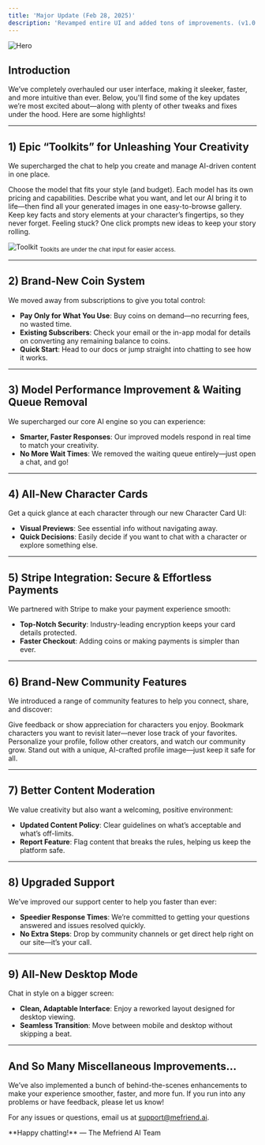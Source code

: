 ```yaml
---
title: 'Major Update (Feb 28, 2025)'
description: 'Revamped entire UI and added tons of improvements. (v1.0.0)'
---
```


<img
  className="block"
  src="/images/changelog/2025_02_08/thumbnail.png"
  alt="Hero"
/>

## Introduction

We’ve completely overhauled our user interface, making it sleeker, faster, and more intuitive than ever. Below, you'll find some of the key updates we’re most excited about—along with plenty of other tweaks and fixes under the hood.  Here are some highlights!

---

## 1) Epic “Toolkits” for Unleashing Your Creativity

We supercharged the chat to help you create and manage AI-driven content in one place.

<CardGroup>
  <Card title="AI Model Selection" icon="robot">
    Choose the model that fits your style (and budget). Each model has its own pricing and capabilities.
  </Card>

  <Card title="Instant Image Generation & Gallery" icon="image">
    Describe what you want, and let our AI bring it to life—then find all your generated images in one easy-to-browse gallery.
  </Card>

  <Card title="Advanced Memory" icon="lightbulb">
    Keep key facts and story elements at your character’s fingertips, so they never forget.
  </Card>

  <Card title="Story+ (Storyflow)" icon="wand-magic-sparkles">
    Feeling stuck? One click prompts new ideas to keep your story rolling.
  </Card>
</CardGroup>

<img
  className="block"
  src="/images/changelog/2025_02_08/toolkit.png"
  alt="Toolkit"
/>
<sub>Tookits are under the chat input for easier access.</sub>	


---

## 2) Brand-New Coin System

We moved away from subscriptions to give you total control:

- **Pay Only for What You Use**: Buy coins on demand—no recurring fees, no wasted time.  
- **Existing Subscribers**: Check your email or the in-app modal for details on converting any remaining balance to coins.  
- **Quick Start**: Head to our docs or jump straight into chatting to see how it works.

---

## 3) Model Performance Improvement & Waiting Queue Removal

We supercharged our core AI engine so you can experience:

- **Smarter, Faster Responses**: Our improved models respond in real time to match your creativity.  
- **No More Wait Times**: We removed the waiting queue entirely—just open a chat, and go!

---

## 4) All-New Character Cards

Get a quick glance at each character through our new Character Card UI:

- **Visual Previews**: See essential info without navigating away.  
- **Quick Decisions**: Easily decide if you want to chat with a character or explore something else.

---

## 5) Stripe Integration: Secure & Effortless Payments

We partnered with Stripe to make your payment experience smooth:

- **Top-Notch Security**: Industry-leading encryption keeps your card details protected.  
- **Faster Checkout**: Adding coins or making payments is simpler than ever.

---

## 6) Brand-New Community Features

We introduced a range of community features to help you connect, share, and discover:

<AccordionGroup>
  <Accordion icon="comment" title="Comments & Likes">
    Give feedback or show appreciation for characters you enjoy.
  </Accordion>

  <Accordion icon="bookmark" title="Saves">
    Bookmark characters you want to revisit later—never lose track of your favorites.
  </Accordion>

  <Accordion icon="users" title="Profiles & Follows">
    Personalize your profile, follow other creators, and watch our community grow.
  </Accordion>

  <Accordion icon="sparkles" title="AI-Generated Profile Pics">
    Stand out with a unique, AI-crafted profile image—just keep it safe for all.
  </Accordion>
</AccordionGroup>

---

## 7) Better Content Moderation

We value creativity but also want a welcoming, positive environment:

- **Updated Content Policy**: Clear guidelines on what’s acceptable and what’s off-limits.  
- **Report Feature**: Flag content that breaks the rules, helping us keep the platform safe.

---

## 8) Upgraded Support

We’ve improved our support center to help you faster than ever:

- **Speedier Response Times**: We’re committed to getting your questions answered and issues resolved quickly.  
- **No Extra Steps**: Drop by community channels or get direct help right on our site—it’s your call.

---

## 9) All-New Desktop Mode

Chat in style on a bigger screen:

- **Clean, Adaptable Interface**: Enjoy a reworked layout designed for desktop viewing.  
- **Seamless Transition**: Move between mobile and desktop without skipping a beat.

---

## And So Many Miscellaneous Improvements...

We’ve also implemented a bunch of behind-the-scenes enhancements to make your experience smoother, faster, and more fun. If you run into any problems or have feedback, please let us know!

For any issues or questions, email us at [support@mefriend.ai](mailto:support@mefriend.ai).  

<Note>
  **Happy chatting!**  
  — The Mefriend AI Team
</Note>